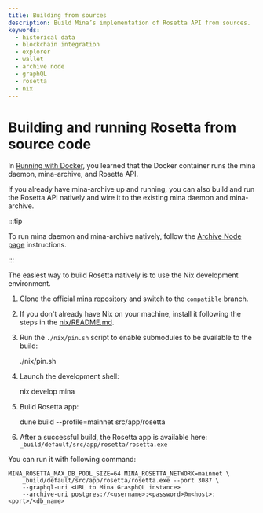 ```yaml
---
title: Building from sources
description: Build Mina’s implementation of Rosetta API from sources.
keywords:
  - historical data
  - blockchain integration
  - explorer
  - wallet
  - archive node
  - graphQL
  - rosetta
  - nix
---
```



# Building and running Rosetta from source code

In [Running with Docker](run-with-docker), you learned that the Docker container runs the mina daemon, mina-archive, and Rosetta API. 

If you already have mina-archive up and running, you can also build and run the Rosetta API natively and wire it to the existing mina daemon and mina-archive.

:::tip

To run mina daemon and mina-archive natively, follow the [Archive Node page](node-operators/archive-node) instructions.

:::

The easiest way to build Rosetta natively is to use the Nix development environment.

1. Clone the official [mina repository](https://github.com/MinaProtocol/mina.git) and switch to the `compatible` branch.

2. If you don't already have Nix on your machine, install it following the steps in the [nix/README.md](https://github.com/MinaProtocol/mina/blob/develop/nix/README.md).

3. Run the `./nix/pin.sh` script to enable submodules to be available to the build:


    ./nix/pin.sh


4. Launch the development shell:


    nix develop mina


5. Build Rosetta app:


    dune build --profile=mainnet src/app/rosetta


6. After a successful build, the Rosetta app is available here: `_build/default/src/app/rosetta/rosetta.exe` 

You can run it with following command:

    MINA_ROSETTA_MAX_DB_POOL_SIZE=64 MINA_ROSETTA_NETWORK=mainnet \
        _build/default/src/app/rosetta/rosetta.exe --port 3087 \
        --graphql-uri <URL to Mina GrasphQL instance> 
        --archive-uri postgres://<username>:<password>@m<host>:<port>/<db_name>


